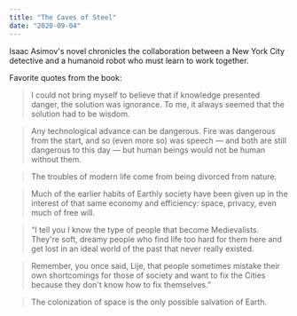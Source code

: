 ```yaml
---
title: "The Caves of Steel"
date: "2020-09-04"
---
```


Isaac Asimov's novel chronicles the collaboration between a New York City detective and a humanoid robot who must learn to work together.

Favorite quotes from the book:

> I could not bring myself to believe that if knowledge presented danger, the solution was ignorance. To me, it always seemed that the solution had to be wisdom.

> Any technological advance can be dangerous. Fire was dangerous from the start, and so (even more so) was speech — and both are still dangerous to this day — but human beings would not be human without them.

> The troubles of modern life come from being divorced from nature.

> Much of the earlier habits of Earthly society have been given up in the interest of that same economy and efficiency: space, privacy, even much of free will.

> “I tell you I know the type of people that become Medievalists. They're soft, dreamy people who find life too hard for them here and get lost in an ideal world of the past that never really existed.

> Remember, you once said, Lije, that people sometimes mistake their own shortcomings for those of society and want to fix the Cities because they don't know how to fix themselves.”

> The colonization of space is the only possible salvation of Earth.
